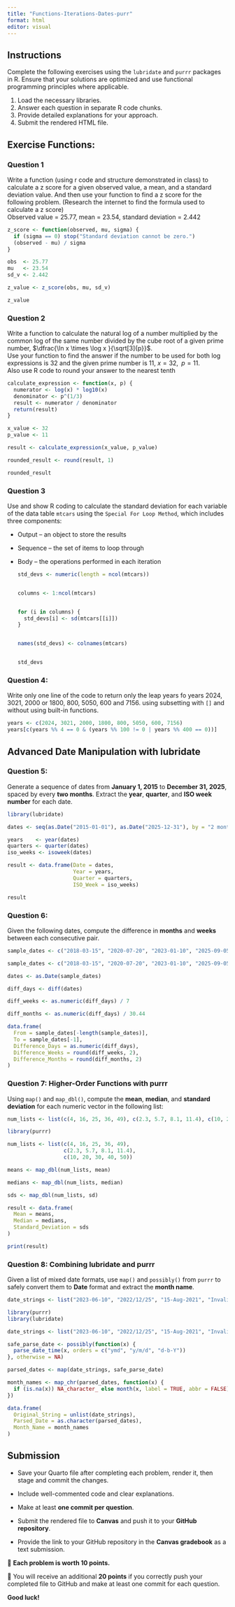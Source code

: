 ```yaml
---
title: "Functions-Iterations-Dates-purr"
format: html
editor: visual
---
```


## Instructions

Complete the following exercises using the `lubridate` and `purrr` packages in R. Ensure that your solutions are optimized and use functional programming principles where applicable.

1.  Load the necessary libraries.
2.  Answer each question in separate R code chunks.
3.  Provide detailed explanations for your approach.
4.  Submit the rendered HTML file.

## Exercise Functions:

### Question 1

Write a function (using r code and structure demonstrated in class) to calculate a z score for a given observed value, a mean, and a standard deviation value. And then use your function to find a z score for the following problem. (Research the internet to find the formula used to calculate a z score)\
Observed value = 25.77, mean = 23.54, standard deviation = 2.442

```r
z_score <- function(observed, mu, sigma) {
  if (sigma == 0) stop("Standard deviation cannot be zero.")
  (observed - mu) / sigma
}

obs  <- 25.77
mu   <- 23.54
sd_v <- 2.442

z_value <- z_score(obs, mu, sd_v)

z_value
```

### Question 2

Write a function to calculate the natural log of a number multiplied by the common log of the same number divided by the cube root of a given prime number, $\dfrac{\ln x \times \log x }{\sqrt[3]{p}}$.\
Use your function to find the answer if the number to be used for both log expressions is 32 and the given prime number is 11, $x = 32, \;\;p=11$.\
Also use R code to round your answer to the nearest tenth

```r
calculate_expression <- function(x, p) {
  numerator <- log(x) * log10(x)    
  denominator <- p^(1/3)            
  result <- numerator / denominator
  return(result)
}

x_value <- 32
p_value <- 11

result <- calculate_expression(x_value, p_value)

rounded_result <- round(result, 1)

rounded_result

```

### Question 3

Use and show R coding to calculate the standard deviation for each variable of the data table `mtcars` using the `Special For Loop Method`, which includes three components:

-   Output – an object to store the results

-   Sequence – the set of items to loop through

-   Body – the operations performed in each iteration

    ```r
    std_devs <- numeric(length = ncol(mtcars))


    columns <- 1:ncol(mtcars)


    for (i in columns) {
      std_devs[i] <- sd(mtcars[[i]])   
    }


    names(std_devs) <- colnames(mtcars)


    std_devs
    ```

### Question 4:

Write only one line of the code to return only the leap years fo years 2024, 3021, 2000 or 1800, 800, 5050, 600 and 7156. using subsetting with `[]` and without using built-in functions.

```r
years <- c(2024, 3021, 2000, 1800, 800, 5050, 600, 7156)
years[c(years %% 4 == 0 & (years %% 100 != 0 | years %% 400 == 0))]

```

## Advanced Date Manipulation with lubridate

### Question 5:

Generate a sequence of dates from **January 1, 2015** to **December 31, 2025**, spaced by every **two months**. Extract the **year**, **quarter**, and **ISO week number** for each date.

```r
library(lubridate)

dates <- seq(as.Date("2015-01-01"), as.Date("2025-12-31"), by = "2 months")

years    <- year(dates)
quarters <- quarter(dates)
iso_weeks <- isoweek(dates)

result <- data.frame(Date = dates,
                     Year = years,
                     Quarter = quarters,
                     ISO_Week = iso_weeks)

result

```

### Question 6:

Given the following dates, compute the difference in **months** and **weeks** between each consecutive pair.

``` r
sample_dates <- c("2018-03-15", "2020-07-20", "2023-01-10", "2025-09-05")
```

```r
sample_dates <- c("2018-03-15", "2020-07-20", "2023-01-10", "2025-09-05")

dates <- as.Date(sample_dates)

diff_days <- diff(dates)

diff_weeks <- as.numeric(diff_days) / 7

diff_months <- as.numeric(diff_days) / 30.44  

data.frame(
  From = sample_dates[-length(sample_dates)],
  To = sample_dates[-1],
  Difference_Days = as.numeric(diff_days),
  Difference_Weeks = round(diff_weeks, 2),
  Difference_Months = round(diff_months, 2)
)
```

### Question 7: Higher-Order Functions with purrr

Using `map()` and `map_dbl()`, compute the **mean**, **median**, and **standard deviation** for each numeric vector in the following list:

``` r
num_lists <- list(c(4, 16, 25, 36, 49), c(2.3, 5.7, 8.1, 11.4), c(10, 20, 30, 40, 50))
```

```r
library(purrr)

num_lists <- list(c(4, 16, 25, 36, 49),
                  c(2.3, 5.7, 8.1, 11.4),
                  c(10, 20, 30, 40, 50))

means <- map_dbl(num_lists, mean)

medians <- map_dbl(num_lists, median)

sds <- map_dbl(num_lists, sd)

result <- data.frame(
  Mean = means,
  Median = medians,
  Standard_Deviation = sds
)

print(result)

```

### Question 8: Combining lubridate and purrr

Given a list of mixed date formats, use `map()` and `possibly()` from `purrr` to safely convert them to **Date** format and extract the **month name**.

``` r
date_strings <- list("2023-06-10", "2022/12/25", "15-Aug-2021", "InvalidDate")
```

```r
library(purrr)
library(lubridate)

date_strings <- list("2023-06-10", "2022/12/25", "15-Aug-2021", "InvalidDate")

safe_parse_date <- possibly(function(x) {
  parse_date_time(x, orders = c("ymd", "y/m/d", "d-b-Y"))
}, otherwise = NA)

parsed_dates <- map(date_strings, safe_parse_date)

month_names <- map_chr(parsed_dates, function(x) {
  if (is.na(x)) NA_character_ else month(x, label = TRUE, abbr = FALSE)
})

data.frame(
  Original_String = unlist(date_strings),
  Parsed_Date = as.character(parsed_dates),
  Month_Name = month_names
)

```

## Submission

-   Save your Quarto file after completing each problem, render it, then stage and commit the changes.\

-   Include well-commented code and clear explanations.\

-   Make at least **one commit per question**.\

-   Submit the rendered file to **Canvas** and push it to your **GitHub repository**.\

-   Provide the link to your GitHub repository in the **Canvas gradebook** as a text submission.\

🔹 **Each problem is worth 10 points.**\

🔹 You will receive an additional **20 points** if you correctly push your completed file to GitHub and make at least one commit for each question.\

**Good luck!**
